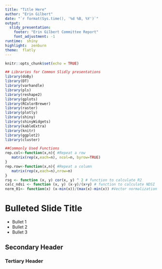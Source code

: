 ```yaml
---
title: "Title Here"
author: "Erin Gilbert"
date: "`r format(Sys.time(), '%d %B, %Y')`"
output: 
  slidy_presentation:
    footer: "Erin Gilbert Committee Report"
    font_adjustment: -1
runtime:  shiny
highlight:  zenburn
theme:  flatly
---
```




```r
knitr::opts_chunk$set(echo = TRUE)

## Libraries for Common Slidly presentations
library(doBy)
library(DT)
library(varhandle)
library(pls)
library(reshape2)
library(gplots)
library(RColorBrewer)
library(raster)
library(plotly)
library(shiny)
library(shinyWidgets)
library(kableExtra)
library(knitr)
library(ggplot2)
library(cluster)

##Commonly Used Functions
rep.col<-function(x,n){ #Repeat a row
   matrix(rep(x,each=n), ncol=n, byrow=TRUE)
}
rep.row<-function(x,n){ #Repeat a column
   matrix(rep(x,each=n),nrow=n)
}
rsq <- function (x, y) cor(x, y) ^ 2 # function to calculate R2
calc_ndsi <- function (x, y) (x-y)/(x+y) # function to calculate NDSI
norm_01<- function(x) (x-min(x))/(max(x)-min(x)) #Vector normalization function

```


# Bulleted Slide Title

- Bullet 1
- Bullet 2
- Bullet 3

## Secondary Header

### Tertiary Header

